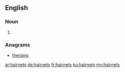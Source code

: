 ==English==

===Noun===
{{head|en|plural}}

# {{plural of|hairnet|lang=en|nocat=1}}

===Anagrams===
* [[therians#English|therians]]

[[ar:hairnets]]
[[de:hairnets]]
[[fr:hairnets]]
[[ku:hairnets]]
[[my:hairnets]]
